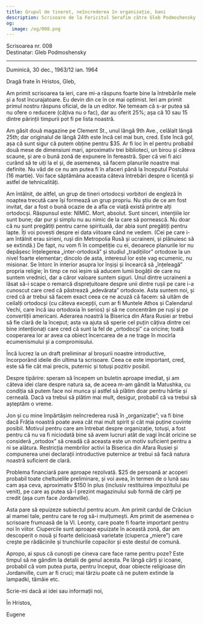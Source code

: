 ```yaml
---
title: Grupul de tineret, neîncrederea în organizație, bani
description: Scrisoare de la Fericitul Serafim către Gleb Podmoshensky.
og:
  image: /og/008.png
---
```


<div style={{textAlign:'right', fontFamily:'monospace'}}>Scrisoarea nr. 008</div>
<div style={{textAlign:'left', fontFamily:'monospace'}}>Destinatar: Gleb Podmoshensky</div>

---

Duminică, 30 dec., 1963/12 ian. 1964

Dragă frate în Hristos, Gleb,

Am primit scrisoarea ta ieri, care mi-a răspuns foarte bine la întrebările mele și a fost încurajatoare. Eu devin din ce în ce mai optimist. Ieri am primit primul nostru răspuns oficial, de la un editor. Ne temeam că s-ar putea să nu ofere o reducere (câțiva nu o fac), dar au oferit 25%; așa că 10 sau 15 dintre părinții timpurii pot fi pe lista noastră.

Am găsit două magazine pe Clement St., unul lângă 9th Ave., celălalt lângă 25th; dar originalul de lângă 24th este încă cel mai bun, cred. Este încă gol, așa că sunt sigur că putem obține pentru $35. Ar fi loc în el pentru probabil două mese de dimensiuni mari, aproximativ trei biblioteci, un birou și câteva scaune, și are o bună zonă de expunere în fereastră. Sper că vei fi aici curând să te uiți la el și, de asemenea, să facem planurile noastre mai definite. Nu văd de ce nu am putea fi în afaceri până la începutul Postului (16 martie). Voi face săptămâna aceasta câteva întrebări despre o licență și astfel de tehnicalități.

Am întâlnit, de altfel, un grup de tineri ortodocși vorbitori de engleză în noaptea trecută care își formează un grup propriu. Nu știu de ce am fost invitat, dar a fost o bună ocazie de a afla ce viață există printre alți ortodocși. Răspunsul este: NIMIC. Mort, absolut. Sunt sinceri, intențiile lor sunt bune; dar pur și simplu nu au nimic de la care să pornească. Nu doar că nu sunt pregătiți pentru carne spirituală, dar abia sunt pregătiți pentru lapte. Îți voi povesti despre ei data viitoare când ne vedem. (Cei pe care i-am întâlnit erau sirieni, ruși din Metropolia Rusă și ucraineni, și plănuiesc să se extindă.) De fapt, nu vom fi în competiție cu ei, deoarece planurile lor nu depășesc înțelegerea „inter-ortodoxă” și studiul „tradițiilor” ortodoxe la un nivel foarte elementar; dincolo de asta, interesul lor este vag ecumenic, nu misionar. Se întorc în interior asupra lor înșiși și încearcă să „înțeleagă” propria religie; în timp ce noi ieșim să aducem lumii bogății de care nu suntem vrednici, dar a căror valoare suntem siguri. Unul dintre ucraineni a lăsat să-i scape o remarcă disprețuitoare despre unii dintre rușii pe care i-a cunoscut care cred că păstrează „adevărata” ortodoxie. Asta suntem noi, și cred că ar trebui să facem exact ceea ce ne acuză că facem: să uităm de ceilalți ortodocși (cu câteva excepții, cum ar fi Muntele Athos și Calendarul Vechi, care încă iau ortodoxia în serios) și să ne concentrăm pe ruși și pe convertiții americani. Aderarea noastră la Biserica din Afara Rusiei ar trebui să fie clară de la început; asta va ajuta să sperie cel puțin câțiva dintre cei bine intenționați care cred că sunt la fel de „ortodocși” ca oricine; toată cooperarea lor ar avea ca obiect încercarea de a ne trage în mocirla ecumenismului și a compromisului.

Încă lucrez la un draft preliminar al broșurii noastre introductive, încorporând ideile din ultima ta scrisoare. Ceea ce este important, cred, este să fie cât mai precis, puternic și totuși pozitiv posibil.

Despre tipărire: speram să începem un buletin aproape imediat, și am câteva idei clare despre natura sa, de aceea m-am gândit la Matushka, cu condiția să putem face noi munca și astfel să plătim doar pentru hârtie și cerneală. Dacă va trebui să plătim mai mult, desigur, probabil că va trebui să așteptăm o vreme.

Jon și cu mine împărtășim neîncrederea rusă în „organizație”; va fi bine dacă Frăția noastră poate avea cât mai mult spirit și cât mai puține cuvinte posibil. Motivul pentru care am întrebat despre organizație, totuși, a fost pentru că nu va fi niciodată bine să avem lucruri atât de vagi încât oricine se consideră „ortodox” să creadă că aceasta este un motiv suficient pentru a ni se alătura. Restricția membrilor activi la Biserica din Afara Rusiei și compunerea unei declarații introductive puternice ar trebui să facă natura noastră suficient de clară.

Problema financiară pare aproape rezolvată. $25 de persoană ar acoperi probabil toate cheltuielile preliminare, și voi avea, în termen de o lună sau cam așa ceva, aproximativ $150 în plus (inclusiv restituirea impozitului pe venit), pe care aș putea să-l prezint magazinului sub formă de cărți pe credit (așa cum face Jordanville).

Asta pare să epuizeze subiectul pentru acum. Am primit cardul de Crăciun al mamei tale, pentru care te rog să-i mulțumești. Am primit de asemenea o scrisoare frumoasă de la Vl. Leonty, care poate fi foarte important pentru noi în viitor. Ciupercile sunt aproape epuizate în această zonă, dar am descoperit o nouă și foarte delicioasă varietate (ciuperca „miere”) care crește pe rădăcinile și trunchiurile copacilor și este destul de comună.

Apropo, ai spus că cunoști pe cineva care face rame pentru poze? Este timpul să ne gândim la detalii de genul acesta. Pe lângă cărți și icoane, probabil că vom putea purta, pentru început, doar obiecte religioase din Jordanville, cum ar fi cruci; mai târziu poate că ne putem extinde la lampadki, tămâie etc.

Scrie-mi dacă ai idei sau informații noi,

În Hristos,

Eugene
